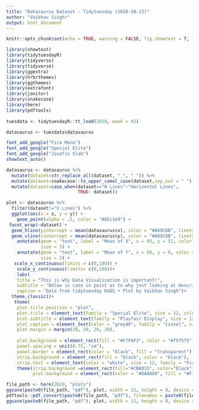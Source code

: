 ---
title: "Datasaurus Dataset - Tidytuesday (2020-10-13)"
author: "Vaibhav Singhr"
output: html_document
---

```{r setup, include=FALSE}
knitr::opts_chunk$set(echo = TRUE, warning = FALSE, fig.showtext = T, fig.retina = 1)
```


```{r}
library(showtext)
library(tidytuesdayR)
library(tidyverse)
library(tidyverse)
library(ggextra)
library(hrbrthemes)
library(ggthemes)
library(extrafont)
library(janitor)
library(snakecase)
library(here)
library(pdftools)
        
tuesdata <- tidytuesdayR::tt_load(2020, week = 42)

datasaurus <- tuesdata$datasaurus

font_add_google("Fira Mono")
font_add_google("Special Elite")
font_add_google("Josefin Slab")
showtext_auto()

datasaurus <- datasaurus %>% 
  mutate(dataset=str_replace_all(dataset, "_", " ")) %>%
  mutate(dataset=snakecase::to_upper_camel_case(dataset,sep_out = " "))  %>% 
  mutate(dataset=case_when(dataset=="H Lines"~"Horizontal Lines",
                           TRUE~ dataset))

```


```{r}


plot <- datasaurus %>%
  filter(dataset!="V Lines") %>% 
  ggplot(aes(x = x, y = y)) +
    geom_point(alpha = .5, color = "#85c1e9") +
 facet_wrap(~dataset) +
  geom_hline(yintercept = mean(datasaurus$x), color = "#A69C8B", linetype = "dashed") +
  geom_vline(xintercept = mean(datasaurus$y), color = "#A69C8B", linetype = "dashed") +
    annotate(geom = "text", label = "Mean of X", x = 93, y = 51, color = "grey30",
             size = 3) +
    annotate(geom = "text", label = "Mean of Y", x = 60, y = 0, color = "grey30",
             size = 3) +
   scale_x_continuous(limits = c(0,100)) +
    scale_y_continuous(limits= c(0,100))+
    labs(
    title = "This is why Data Visualization is important!",
    subtitle = "Below is case in point as to why just looking at descriptive statistics(i.e. mean, median, sd, correlation) is not enough\nEach of the 12 plots (including the dinosaur) have the same mean, standard deviation, median for both x & y (including correlation b/w x & y)",
    caption = "Data from tidytuesday R4DS • Plot by Vaibhav Singh")+
  theme_classic()+
   theme(
    plot.title.position = "plot",
    plot.title = element_text(family = "Special Elite", size = 32, color="#074F71", face = "bold", hjust = 0, margin = margin(0, 0, 5, 0)),
    plot.subtitle = element_text(family = "Playfair Display", size = 12, hjust = 0, margin = margin(0, 0, 15, 0), color = "grey30", lineheight = 0.9),
    plot.caption = element_text(color = "grey40", family = "Cinzel", size = 9, vjust = 1, margin = margin(t = 10)),
    plot.margin = margin(20, 20, 20, 20),
    
    plot.background = element_rect(fill = "#F7F6F3", color = "#f5f5f5"),
    panel.spacing = unit(0.75, "cm"),
    panel.border = element_rect(color = "black", fill = "transparent"),
    strip.background = element_rect(fill = "black", color = "black"),
    strip.text = element_text(color = "white", size = 12, family = "Fira Mono", face= "bold", margin = margin(5, 5, 5, 5)))+
    theme(strip.background =element_rect(fill="#CB6015", color="black"),
          plot.background = element_rect(color = "#DAAA00", fill = "#F7F6F3", size = 3))

file_path <- here(2020, "plots")
ggsave(paste0(file_path, "pdf"), plot, width = 12, height = 8, device = cairo_pdf)
pdftools::pdf_convert(paste0(file_path, "pdf"), filenames = paste0(file_path, "png"), dpi = 300)
ggsave(paste0(file_path, "pdf"), plot, width = 12, height = 8, device = cairo_pdf)
    
```

